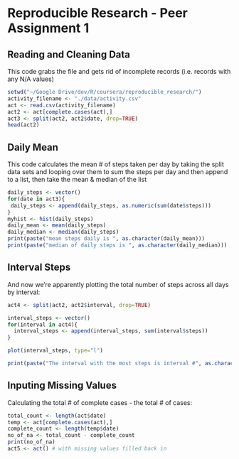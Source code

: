 Reproducible Research - Peer Assignment 1
========================================================

Reading and Cleaning Data
---------
This code grabs the file and gets rid of incomplete records (i.e. records with any N/A values)

```r
setwd("~/Google Drive/dev/R/coursera/reproducible_research/")
activity_filename <- "./data/activity.csv"
act <- read.csv(activity_filename)
act2 <- act[complete.cases(act),]
act3 <- split(act2, act2$date, drop=TRUE)
head(act2)
```

Daily Mean
------------
This code calculates the mean # of steps taken per day by taking the split data sets and looping over them to sum the steps per day and then append to a list, then take the mean & median of the list


```r
daily_steps <- vector()
for(date in act3){
 daily_steps <- append(daily_steps, as.numeric(sum(date$steps)))
}
myhist <- hist(daily_steps)
daily_mean <- mean(daily_steps)
daily_median <- median(daily_steps)
print(paste("mean steps daily is ", as.character(daily_mean)))
print(paste("median of daily steps is ", as.character(daily_median)))
```
Interval Steps
------------
And now we're apparently plotting the total number of steps across all days by interval:
```r
act4 <- split(act2, act2$interval, drop=TRUE)

interval_steps <- vector()
for(interval in act4){
  interval_steps <- append(interval_steps, sum(interval$steps))
}

plot(interval_steps, type="l")

print(paste("The interval with the most steps is interval #", as.character(which.max(interval_steps))))

```

Inputing Missing Values
-----------------
Calculating the total # of complete cases - the total # of cases:
```r
total_count <- length(act$date)
temp <- act[complete.cases(act),]
complete_count <- length(temp$date)
no_of_na <- total_count - complete_count
print(no_of_na)
act5 <- act() # with missing values filled back in 

```





